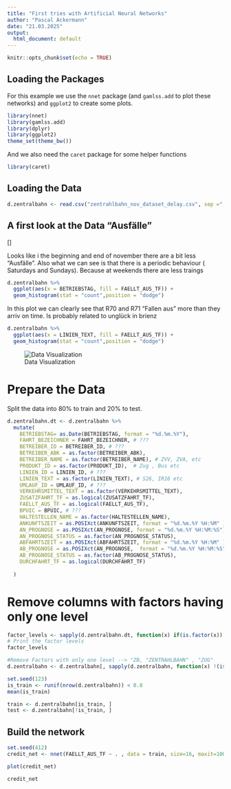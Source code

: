 ```yaml
---
title: "First tries with Artificial Neural Networks"
author: "Pascal Ackermann"
date: "21.03.2025"
output:
  html_document: default
---
```


```r
knitr::opts_chunk$set(echo = TRUE)
```

## Loading the Packages

For this example we use the `nnet` package (and `gamlss.add` to plot these networks) and `ggplot2` to create some plots.

```r
library(nnet)
library(gamlss.add)
library(dplyr)
library(ggplot2)
theme_set(theme_bw())
```

And we also need the `caret` package for some helper functions

```r
library(caret)
```

## Loading the Data

```r
d.zentralbahn <- read.csv("zentrahlbahn_nov_dataset_delay.csv", sep =",", head=TRUE )
```

## A first look at the Data "Ausfälle"

[]

Looks like i the beginning and end of november there are a bit less "Ausfälle".
Also what we can see is that there is a periodic behaviour ( Saturdays and Sundays). Because at weekends there are less traings

```r
d.zentralbahn %>%
  ggplot(aes(x = BETRIEBSTAG, fill = FAELLT_AUS_TF)) +
  geom_histogram(stat = "count",position = "dodge")
```

 In this plot we can clearly see that R70 and R71 "Fallen aus" more than they arriv on time. Is probably related to unglück in brienz
```r
d.zentralbahn %>%
  ggplot(aes(x = LINIEN_TEXT, fill = FAELLT_AUS_TF)) +
  geom_histogram(stat = "count",position = "dodge")
```


![Data Visualization](Streckennetz_Zentralbahn.png)



# Prepare the Data

Split the data into 80% to train and 20% to test.

```r
d.zentralbahn.dt <- d.zentralbahn %>%
  mutate(
    BETRIEBSTAG= as.Date(BETRIEBSTAG, format = "%d.%m.%Y"),
    FAHRT_BEZEICHNER = FAHRT_BEZEICHNER, # ???
    BETREIBER_ID = BETREIBER_ID, # ???
    BETREIBER_ABK = as.factor(BETREIBER_ABK), 
    BETREIBER_NAME = as.factor(BETREIBER_NAME), # ZVV, ZVA, etc
    PRODUKT_ID = as.factor(PRODUKT_ID),  # Zug , Bus etc
    LINIEN_ID = LINIEN_ID, # ???
    LINIEN_TEXT = as.factor(LINIEN_TEXT), # S26, IR16 etc
    UMLAUF_ID = UMLAUF_ID, # ???
    VERKEHRSMITTEL_TEXT = as.factor(VERKEHRSMITTEL_TEXT),
    ZUSATZFAHRT_TF = as.logical(ZUSATZFAHRT_TF), 
    FAELLT_AUS_TF = as.logical(FAELLT_AUS_TF),
    BPUIC = BPUIC, # ???
    HALTESTELLEN_NAME = as.factor(HALTESTELLEN_NAME),
    ANKUNFTSZEIT = as.POSIXct(ANKUNFTSZEIT, format = "%d.%m.%Y %H:%M" ),
    AN_PROGNOSE = as.POSIXct(AN_PROGNOSE, format = "%d.%m.%Y %H:%M:%S"),
    AN_PROGNOSE_STATUS = as.factor(AN_PROGNOSE_STATUS),
    ABFAHRTSZEIT = as.POSIXct(ABFAHRTSZEIT, format = "%d.%m.%Y %H:%M" ),
    AB_PROGNOSE = as.POSIXct(AN_PROGNOSE,  format = "%d.%m.%Y %H:%M:%S"),
    AB_PROGNOSE_STATUS = as.factor(AB_PROGNOSE_STATUS), 
    DURCHFAHRT_TF = as.logical(DURCHFAHRT_TF)
    
  )
```


# Remove columns with factors having only one level
```r

factor_levels <- sapply(d.zentralbahn.dt, function(x) if(is.factor(x)) levels(x) else NULL)
# Print the factor levels
factor_levels

#Remove Factors with only one level --> "ZB, "ZENTRAHLBAHN" , "ZUG"
d.zentralbahn <- d.zentralbahn[, sapply(d.zentralbahn, function(x) !(is.factor(x) && length(levels(x)) == 1))]
```




```r
set.seed(123)
is_train <- runif(nrow(d.zentralbahn)) < 0.8
mean(is_train)
```
```r
train <- d.zentralbahn[is_train, ]
test <- d.zentralbahn[!is_train, ]
```


## Build the network

```r
set.seed(412)
credit_net <- nnet(FAELLT_AUS_TF ~ . , data = train, size=16, maxit=10000, range=0.1, decay=5e-4, MaxNWts = 2000)
```

```r
plot(credit_net)
```
```r
credit_net
```